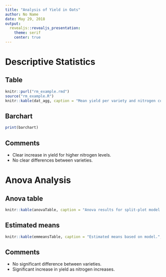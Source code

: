 ```yaml
---
title: "Analysis of Yield in Oats"
author: No Name
date: May 29, 2018
output:
  revealjs::revealjs_presentation:
    theme: serif
    center: true
---
```


# Descriptive Statistics

## Table

```r
knitr::purl("rm_example.rmd")
source("rm_example.R")
knitr::kable(dat_agg, caption = "Mean yield per variety and nitrogen combination.", row.names = F, digits = 2)
```

## Barchart

```r
print(barchart)
```

## Comments

- Clear increase in yield for higher nitrogen levels.
- No clear differences between varieties.

# Anova Analysis

## Anova table

```r
knitr::kable(anovaTable, caption = "Anova results for split-plot model.", digits = 2)
```

## Estimated means

```r
knitr::kable(emmeansTable, caption = "Estimated means based on model.", digits = 2)
```

## Comments

- No significant difference between varieties.
- Significant increase in yield as nitrogen increases.